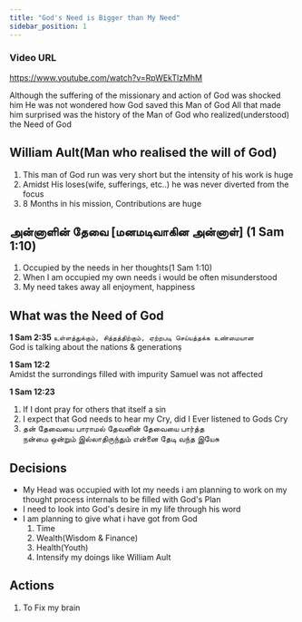 ```yaml
---
title: "God's Need is Bigger than My Need"
sidebar_position: 1
---
```


### Video URL
https://www.youtube.com/watch?v=RpWEkTlzMhM

Although the suffering of the missionary and action of God was shocked him He was not wondered how God saved this Man of God 
All that made him surprised was the history of the Man of God who realized(understood) the Need of God

## William Ault(Man who realised the will of God)
1. This man of God run was very short but the intensity of his work is huge
2. Amidst His loses(wife, sufferings, etc..) he was never diverted from the focus 
3. 8 Months in his mission, Contributions are huge 

## அன்னாளின் தேவை [மனமடிவாகின அன்னாள்] (1 Sam 1:10)
1. Occupied by the needs in her thoughts(1 Sam 1:10)
2. When I am occupied my own needs i would be often misunderstood
3. My need takes away all enjoyment, happiness

## What was the Need of God
**1 Sam 2:35** 
`உள்ளத்துக்கும், சித்தத்திற்கும், ஏற்றபடி செய்யத்தக்க உண்மையான`  
God is talking about the nations & generationṣ

**1 Sam 12:2**  
Amidst the surrondings filled with impurity Samuel was not affected

**1 Sam 12:23**  
1. If I dont pray for others that itself a sin
2. I expect that God needs to hear my Cry, did I Ever listened to Gods Cry
3. தன் தேவையை பாராமல் தேவனின் தேவையை பார்த்த  
நன்மை ஒன்றும் இல்லாதிருந்தும்
என்னை தேடி வந்த இயேசு

## Decisions
* My Head was occupied with lot my needs i am planning to work on my thought process internals to be filled with God's Plan
* I need to look into God's desire in my life through his word
* I am planning to give what i have got from God
    1. Time
    2. Wealth(Wisdom & Finance)
    3. Health(Youth)
    4. Intensify my doings like William Ault

## Actions
1. To Fix my brain


